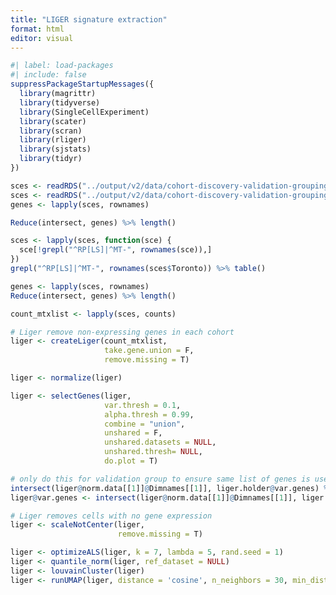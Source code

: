 ```yaml
---
title: "LIGER signature extraction"
format: html
editor: visual
---
```


```r
#| label: load-packages
#| include: false
suppressPackageStartupMessages({
  library(magrittr)
  library(tidyverse)
  library(SingleCellExperiment)
  library(scater)
  library(scran)
  library(rliger)
  library(sjstats)
  library(tidyr)
})
```

```r
sces <- readRDS("../output/v2/data/cohort-discovery-validation-grouping/Mono/scRNAseq-Mono-scelist-discovery.rds")
sces <- readRDS("../output/v2/data/cohort-discovery-validation-grouping/Mono/scRNAseq-Mono-scelist-validation.rds")
genes <- lapply(sces, rownames)

Reduce(intersect, genes) %>% length()
```

```r
sces <- lapply(sces, function(sce) {
  sce[!grepl("^RP[LS]|^MT-", rownames(sce)),]
})
grepl("^RP[LS]|^MT-", rownames(sces$Toronto)) %>% table()

genes <- lapply(sces, rownames)
Reduce(intersect, genes) %>% length()
```

```r
count_mtxlist <- lapply(sces, counts)
```

```r
# Liger remove non-expressing genes in each cohort
liger <- createLiger(count_mtxlist,
                     take.gene.union = F,
                     remove.missing = T)
```

```r
liger <- normalize(liger)
```

```r
liger <- selectGenes(liger, 
                     var.thresh = 0.1,
                     alpha.thresh = 0.99,
                     combine = "union",
                     unshared = F, 
                     unshared.datasets = NULL, 
                     unshared.thresh= NULL,
                     do.plot = T)

# only do this for validation group to ensure same list of genes is used for signature extraction
intersect(liger@norm.data[[1]]@Dimnames[[1]], liger.holder@var.genes) %>% length()
liger@var.genes <- intersect(liger@norm.data[[1]]@Dimnames[[1]], liger.holder@var.genes)
```

```r
# Liger removes cells with no gene expression
liger <- scaleNotCenter(liger,
                        remove.missing = T)
```

```r
liger <- optimizeALS(liger, k = 7, lambda = 5, rand.seed = 1)
liger <- quantile_norm(liger, ref_dataset = NULL)
liger <- louvainCluster(liger)
liger <- runUMAP(liger, distance = 'cosine', n_neighbors = 30, min_dist = 0.3)
```
